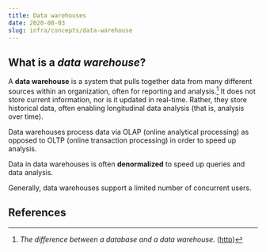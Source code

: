 ```yaml
---
title: Data warehouses
date: 2020-08-03
slug: infra/concepts/data-warehouse
---
```


## What is a _data warehouse_?

A **data warehouse** is a system that pulls together data from many different sources within an organization, often for reporting and analysis.[^1] It does not store current information, nor is it updated in real-time. Rather, they store historical data, often enabling longitudinal data analysis (that is, analysis over time).

Data warehouses process data via OLAP (online analytical processing) as opposed to OLTP (online transaction processing) in order to speed up analysis.

Data in data warehouses is often **denormalized** to speed up queries and data analysis.

Generally, data warehouses support a limited number of concurrent users.

## References
[^1]: _The difference between a database and a data warehouse._ ([http](https://panoply.io/data-warehouse-guide/the-difference-between-a-database-and-a-data-warehouse/))

